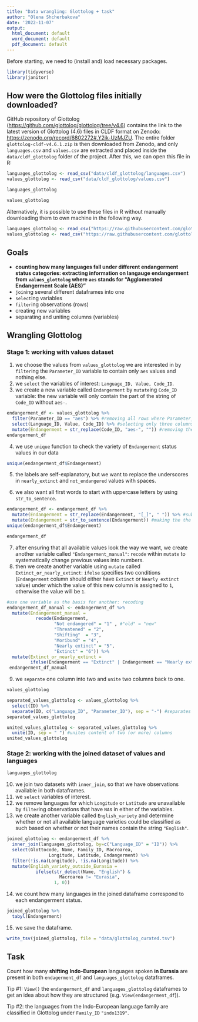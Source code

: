 ```yaml
---
title: "Data wrangling: Glottolog + task"
author: "Olena Shcherbakova"
date: '2022-11-07'
output:
  html_document: default
  word_document: default
  pdf_document: default
---
```


Before starting, we need to (install and) load necessary packages.

```r
library(tidyverse)
library(janitor)
```

## How were the Glottolog files initially downloaded?

GitHub repository of Glottolog (<https://github.com/glottolog/glottolog/tree/v4.6>) contains the link to the latest version of Glottolog (4.6) files in CLDF format on Zenodo: <https://zenodo.org/record/6802272#.Y2ik-UzMJZU>. The entire folder `glottolog-cldf-v4.6.1.zip` is then downloaded from Zenodo, and only `languages.csv` and `values.csv` are extracted and placed inside the `data/cldf_glottolog` folder of the project. After this, we can open this file in R:

```r
languages_glottolog <- read_csv("data/cldf_glottolog/languages.csv")
values_glottolog <- read_csv("data/cldf_glottolog/values.csv")
```

```r
languages_glottolog
```

```r
values_glottolog
```

Alternatively, it is possible to use these files in R without manually downloading them to own machine in the following way.

```r
languages_glottolog <- read_csv("https://raw.githubusercontent.com/glottolog/glottolog-cldf/v4.6/cldf/languages.csv")
values_glottolog <- read_csv("https://raw.githubusercontent.com/glottolog/glottolog-cldf/v4.6/cldf/values.csv")
```

## Goals

-   **counting how many languages fall under different endangerment status categories: extracting information on langauge endangerment from `values_glottolog` where `aes` stands for "Agglomerated Endangerment Scale (AES)"**
-   `join`ing several different dataframes into one
-   `select`ing variables
-   `filter`ing observations (rows)
-   creating new variables
-   separating and uniting columns (variables)

## Wrangling Glottolog

### Stage 1: working with values dataset

1.  we choose the values from `values_glottolog` we are interested in by `filter`ing the `Parameter_ID` variable to contain only `aes` values and nothing else.
2.  we `select` the variables of interest: `Language_ID, Value, Code_ID`.
3.  we create a new variable called `Endangerment` by `mutate`ing `Code_ID` variable: the new variable will only contain the part of the string of `Code_ID` without `aes-`.

```r
endangerment_df <- values_glottolog %>%
  filter(Parameter_ID == "aes") %>% #removing all rows where Parameter_ID is not "aes"
  select(Language_ID, Value, Code_ID) %>% #selecting only three columns
  mutate(Endangerment = str_replace(Code_ID, "aes-", "")) #removing the string that corresponds to "aes-"
endangerment_df
```

4.  we use `unique` function to check the variety of `Endangerment` status values in our data

```r
unique(endangerment_df$Endangerment)
```

5.  the labels are self-explanatory, but we want to replace the underscores in `nearly_extinct` and `not_endangered` values with spaces.

6.  we also want all first words to start with uppercase letters by using `str_to_sentence`.

```r
endangerment_df <- endangerment_df %>%
  mutate(Endangerment = str_replace(Endangerment, "[_]", " ")) %>% #substituting underscores "_" with spaces " "
  mutate(Endangerment = str_to_sentence(Endangerment)) #making the the initial letters of first words uppercase
unique(endangerment_df$Endangerment)
```

```r
endangerment_df
```

7.  after ensuring that all available values look the way we want, we create another variable called `"Endangerment_manual"`: `recode` within `mutate` to systematically change previous values into numbers.
8.  then we create another variable using `mutate` called `Extinct_or_nearly_extinct`: `ifelse` specifies two conditions (`Endangerment` column should either have `Extinct` or `Nearly extinct` value) under which the value of this new column is assigned to `1`, otherwise the value will be `1`.

```r
#use one variable as the basis for another: recoding
endangerment_df_manual <- endangerment_df %>%
  mutate(Endangerment_manual = 
           recode(Endangerment, 
                  "Not endangered" = "1" , #"old" = "new"
                  "Threatened" = "2",
                  "Shifting"  = "3",
                  "Moribund" = "4",
                  "Nearly extinct" = "5",
                  "Extinct" = "6")) %>%
  mutate(Extinct_or_nearly_extinct =
         ifelse(Endangerment == "Extinct" | Endangerment == "Nearly extinct" , 1, 0))
 endangerment_df_manual
```

9.  we `separate` one column into two and `unite` two columns back to one.

```r
values_glottolog
```

```r
separated_values_glottolog <- values_glottolog %>%
  select(ID) %>%
  separate(ID, c("Language_ID", "Parameter_ID"), sep = "-") #separates content of two (or more) columns
separated_values_glottolog

```

```r
united_values_glottolog <- separated_values_glottolog %>%
  unite(ID, sep = " ") #unites content of two (or more) columns
united_values_glottolog
```

### Stage 2: working with the joined dataset of values and languages

```r
languages_glottolog
```

10. we join two datasets with `inner_join`, so that we have observations available in both dataframes.
11. we `select` variables of interest.
12. we remove languages for which `Longitude` or `Latitude` are unavailable by `filter`ing observations that have `NA`s in either of the variables.
13. we create another variable called `English_variety` and determine whether or not all available language varieties could be classified as such based on whether or not their names contain the string `"English"`.

```r
joined_glottolog <- endangerment_df %>%
  inner_join(languages_glottolog, by=c("Language_ID" = "ID")) %>%
  select(Glottocode, Name, Family_ID, Macroarea, 
                Longitude, Latitude, Endangerment) %>%
  filter(!is.na(Longitude), !is.na(Longitude)) %>%
  mutate(English_variety_outside_Eurasia = 
           ifelse(str_detect(Name, "English") & 
                    Macroarea != "Eurasia", 
                  1, 0))
```

14. we count how many languages in the joined dataframe correspond to each endangerment status.

```r
joined_glottolog %>% 
  tabyl(Endangerment)
```

15. we save the dataframe.

```r
write_tsv(joined_glottolog, file = "data/glottolog_curated.tsv")
```

## Task

Count how many **shifting** **Indo-European** languages spoken **in Eurasia** are present in both `endagerment_df` and `languages_glottolog` dataframes.

Tip #1: `View()` the `endangerment_df` and `languages_glottolog` dataframes to get an idea about how they are structured (e.g. `View(endangerment_df`)).

Tip #2: the languages from the Indo-European language family are classified in Glottolog under `Family_ID` `"indo1319"`.

